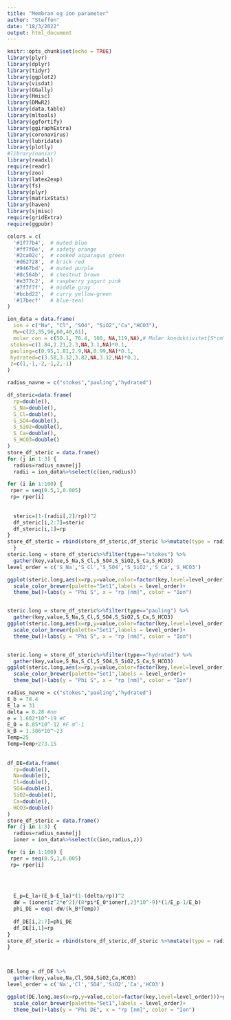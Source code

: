 ```yaml
---
title: "Membran og ion parameter"
author: "Steffen"
date: "18/3/2022"
output: html_document
---
```


```r
knitr::opts_chunk$set(echo = TRUE)
library(plyr)
library(dplyr)
library(tidyr)
library(ggplot2)
library(visdat)
library(GGally)
library(Hmisc)
library(DMwR2)
library(data.table)
library(mltools)
library(ggfortify)
library(ggiraphExtra)
library(coronavirus)
library(lubridate)
library(plotly)
#library(naniar)
library(readxl)
require(readr)
library(zoo)
library(latex2exp)
library(fs)
library(plyr)
library(matrixStats)
library(haven)
library(sjmisc)
require(gridExtra)
require(ggpubr)

colors = c(
  '#1f77b4',  # muted blue
  '#ff7f0e',  # safety orange
  '#2ca02c',  # cooked asparagus green
  '#d62728',  # brick red
  '#9467bd',  # muted purple
  '#8c564b',  # chestnut brown
  '#e377c2',  # raspberry yogurt pink
  '#7f7f7f',  # middle gray
  '#bcbd22',  # curry yellow-green
  '#17becf'   # blue-teal
)
```


```r

ion_data = data.frame(
  ion = c("Na", "Cl", "SO4", "SiO2","Ca","HCO3"),
  Mw=c(23,35,96,60,40,61),
  molar_con = c(50.1, 76.4, 160, NA,119,NA),# Molær konduktivitet[S*cm^2*mol^-1]
 stokes=c(1.84,1.21,2.3,NA,3.1,NA)*0.1,
 pauling=c(0.95,1.81,2.9,NA,0.99,NA)*0.1,
 hydrated=c(3.58,3.32,3.82,NA,3.12,NA)*0.1,
 z=c(1,-1,-2,-1,2,-1)
)


```

```r
radius_navne = c("stokes","pauling","hydrated")

df_steric=data.frame( 
  rp=double(),
  S_Na=double(),
  S_Cl=double(),
  S_SO4=double(),
  S_SiO2=double(),
  S_Ca=double(),
  S_HCO3=double()
)
store_df_steric = data.frame()
for (j in 1:3) {
  radius=radius_navne[j]
  radii = ion_data%>%select(c(ion,radius))

for (i in 1:100) {
 rper = seq(0.5,1,0.005)
 rp= rper[i]
 
 
  steric=(1-(radii[,2]/rp))^2
  df_steric[i,2:7]=steric
  df_steric[i,1]=rp
}
store_df_steric = rbind(store_df_steric,df_steric %>%mutate(type = radius_navne[j]))
  }
steric.long = store_df_steric%>%filter(type=="stokes") %>% 
  gather(key,value,S_Na,S_Cl,S_SO4,S_SiO2,S_Ca,S_HCO3)
level_order = c('S_Na','S_Cl','S_SO4','S_SiO2','S_Ca','S_HCO3')

ggplot(steric.long,aes(x=rp,y=value,color=factor(key,level=level_order)))+geom_line()+
  scale_color_brewer(palette="Set1",labels = level_order)+
  theme_bw()+labs(y = "Phi S", x = "rp [nm]", color = "Ion")


steric.long = store_df_steric%>%filter(type=="pauling") %>% 
  gather(key,value,S_Na,S_Cl,S_SO4,S_SiO2,S_Ca,S_HCO3)
ggplot(steric.long,aes(x=rp,y=value,color=factor(key,level=level_order)))+geom_line()+
  scale_color_brewer(palette="Set1",labels = level_order)+
  theme_bw()+labs(y = "Phi S", x = "rp [nm]", color = "Ion")


steric.long = store_df_steric%>%filter(type=="hydrated") %>% 
  gather(key,value,S_Na,S_Cl,S_SO4,S_SiO2,S_Ca,S_HCO3)
ggplot(steric.long,aes(x=rp,y=value,color=factor(key,level=level_order)))+geom_line()+
  scale_color_brewer(palette="Set1",labels = level_order)+
  theme_bw()+labs(y = "Phi S", x = "rp [nm]", color = "Ion")

```

```r


radius_navne = c("stokes","pauling","hydrated")
E_b = 78.4
E_la = 31
delta = 0.28 #nm
e = 1.602*10^-19 #C
E_0 = 8.85*10^-12 #F m^-1
k_B = 1.386*10^-23
Temp=25
Temp=Temp+273.15
  
  
df_DE=data.frame( 
  rp=double(),
  Na=double(),
  Cl=double(),
  SO4=double(),
  SiO2=double(),
  Ca=double(),
  HCO3=double()
)
store_df_steric = data.frame()
for (j in 1:3) {
  radius=radius_navne[j]
  ioner = ion_data%>%select(c(ion,radius,z))

for (i in 1:100) {
 rper = seq(0.5,1,0.005)
 rp= rper[i]
 
 


  E_p=E_la+(E_b-E_la)*(1-(delta/rp))^2
  dW = (ioner$z^2*e^2)/(8*pi*E_0*ioner[,2]*10^-9)*(1/E_p-1/E_b)
  phi_DE = exp(-dW/(k_B*Temp))
  
  df_DE[i,2:7]=phi_DE
  df_DE[i,1]=rp
}
store_df_steric = rbind(store_df_steric,df_steric %>%mutate(type = radius_navne[j]))
}



DE.long = df_DE %>% 
  gather(key,value,Na,Cl,SO4,SiO2,Ca,HCO3)
level_order = c('Na','Cl','SO4','SiO2','Ca','HCO3')

ggplot(DE.long,aes(x=rp,y=value,color=factor(key,level=level_order)))+geom_line()+
  scale_color_brewer(palette="Set1",labels = level_order)+
  theme_bw()+labs(y = "Phi DE", x = "rp [nm]", color = "Ion")


```

